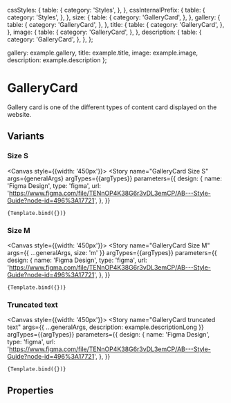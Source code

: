 
<Meta 
  title="Components/Structure/GalleryCard"
  component={GalleryCard}
  decorators={[withDesign]}
/>


  cssStyles: {
    table: {
      category: 'Styles',
    },
  },
  cssInternalPrefix: {
    table: {
      category: 'Styles',
    },
  },
  size: {
    table: {
      category: 'GalleryCard',
    },
  },
  gallery: {
    table: {
      category: 'GalleryCard',
    },
  },
  title: {
    table: {
      category: 'GalleryCard',
    },
  },
  image: {
    table: {
      category: 'GalleryCard',
    },
  },
  description: {
    table: {
      category: 'GalleryCard',
    },
  },
};

  gallery: example.gallery,
  title: example.title,
  image: example.image,
  description: example.description
};

# GalleryCard

Gallery card is one of the different types of content card displayed on the website.

## Variants

### Size S

<Canvas style={{width: '450px'}}>
  <Story
    name="GalleryCard Size S"
    args={generalArgs}
    argTypes={{argTypes}}
    parameters={{
      design: {
        name: 'Figma Design',
        type: 'figma',
        url:
          'https://www.figma.com/file/TENnOP4K38G6r3vDL3emCP/AB---Style-Guide?node-id=496%3A17721',
      },
    }}
  >
    {Template.bind({})}
  </Story>
</Canvas>

### Size M

<Canvas style={{width: '450px'}}>
  <Story
    name="GalleryCard Size M"
    args={{
      ...generalArgs,
      size: 'm'
    }}
    argTypes={{argTypes}}
    parameters={{
      design: {
        name: 'Figma Design',
        type: 'figma',
        url:
          'https://www.figma.com/file/TENnOP4K38G6r3vDL3emCP/AB---Style-Guide?node-id=496%3A17721',
      },
    }}
  >
    {Template.bind({})}
  </Story>
</Canvas>

### Truncated text

<Canvas style={{width: '450px'}}>
  <Story
    name="GalleryCard truncated text"
    args={{
      ...generalArgs,
      description: example.descriptionLong
    }}
    argTypes={{argTypes}}
    parameters={{
      design: {
        name: 'Figma Design',
        type: 'figma',
        url:
          'https://www.figma.com/file/TENnOP4K38G6r3vDL3emCP/AB---Style-Guide?node-id=496%3A17721',
      },
    }}
  >
    {Template.bind({})}
  </Story>
</Canvas>

## Properties

<ArgsTable of={GalleryCard} />
